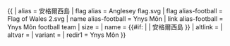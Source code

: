 {{ {{{1<noinclude>|country showdata</noinclude>}}}
| alias = 安格爾西島
| flag alias = Anglesey flag.svg
| flag alias-football = Flag of Wales 2.svg
| name alias-football = Ynys Môn
| link alias-football = Ynys Môn football team
| size = {{{size|}}}
| name = {{#if: {{{name|}}} | {{{name|}}} | 安格爾西島 }}
| altlink = {{{altlink|}}}
| altvar = {{{altvar|}}}
| variant = {{{variant|}}}
<noinclude>
| redir1 = Ynys Môn
</noinclude>
}}<noinclude>
</noinclude>